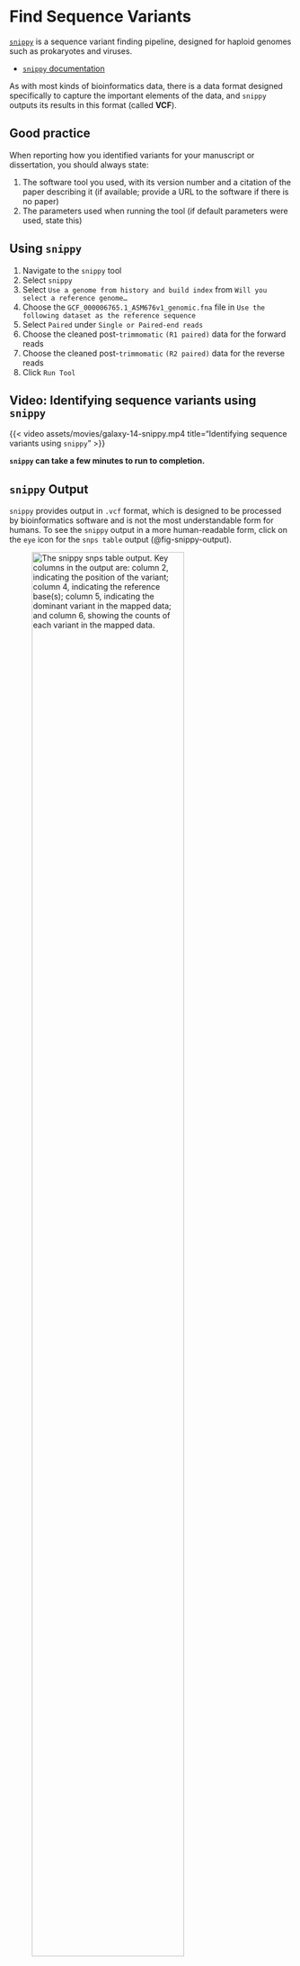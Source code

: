 # Find Sequence Variants {#sec-snippy}

[`snippy`](https://github.com/tseemann/snippy) is a sequence variant finding pipeline, designed for haploid genomes such as prokaryotes and viruses.

- [`snippy` documentation](https://github.com/tseemann/snippy)

As with most kinds of bioinformatics data, there is a data format designed specifically to capture the important elements of the data, and `snippy` outputs its results in this format (called **VCF**).

::: { .callout-important }
## Good practice

When reporting how you identified variants for your manuscript or dissertation, you should always state:

1. The software tool you used, with its version number and a citation of the paper describing it (if available; provide a URL to the software if there is no paper)
2. The parameters used when running the tool (if default parameters were used, state this)
:::

## Using `snippy`

1. Navigate to the `snippy` tool
2. Select `snippy`
3. Select `Use a genome from history and build index` from `Will you select a reference genome…`
4. Choose the `GCF_000006765.1_ASM676v1_genomic.fna` file in `Use the following dataset as the reference sequence`
5. Select `Paired` under `Single or Paired-end reads`
6. Choose the cleaned post-`trimmomatic` `(R1 paired)` data for the forward reads
7. Choose the cleaned post-`trimmomatic` `(R2 paired)` data for the reverse reads
8. Click `Run Tool`

::: { .callout-note }
## Video: Identifying sequence variants using `snippy`

{{< video assets/movies/galaxy-14-snippy.mp4 title="Identifying sequence variants using `snippy`" >}}
:::

::: { .callout-caution }
**`snippy` can take a few minutes to run to completion.**
:::

## `snippy` Output

`snippy` provides output in `.vcf` format, which is designed to be processed by bioinformatics software and is not the most understandable form for humans. To see the `snippy` output in a more human-readable form, click on the `eye` icon for the `snps table` output (@fig-snippy-output).


![The `snippy` `snps table` output. Key columns in the output are: column 2, indicating the position of the variant; column 4, indicating the reference base(s); column 5, indicating the dominant variant in the mapped data; and column 6, showing the counts of each variant in the mapped data.](assets/images/snippy_table.png){#fig-snippy-output width="80%"}

::: { .callout-note }
## Video: Inspecting `snippy` output

{{< video assets/movies/galaxy-15-snippy.mp4 title="Inspecting `snippy` output" >}}
:::

::: { .callout-questions }
1. How many variants are there in the SNPs table? How does this compare with your estimate from `JBrowse` visualisation?
2. Can you find SNPs from the `snippy` output manually using JBrowse in your earlier visualisation?
3. Can you find any SNPs that are different or inconsistent between the `JBrowse` and `snippy` outputs?

::: { .callout-caution collapse="true" }
## Explaining your observations

Bioinformatic tools that perform the same kind of task may differ in exactly how they carry out that task.
This can result in them generating output that is not identical, even if they claim to calculate the same kind of value or make the same kind of measurement.

Even different versions of the same tool might differ and produce different output, so **it is good practice to explain exactly which version of a software tool you use in your work**.
:::

:::

::: { .callout-challenge }
The PAO1 isolate was sequenced at the turn of the millennium (@Stover2000-fp) and is a common laboratory reference straiin.
It would be useful to map your isolate's reads against an assembled genome from your study.
You have one such genome assembly in `ERR531413_asm.fasta`

1. Map your `ERR531380` isolate reads to the `ERR531413_asm.fasta` assembly using `snippy`.
2. How many sequence variants are there between the two genomes?
3. Why might you think that your study isolate shares a more, or less, recent common ancestory with `ERR531413`?
:::

## Next Steps

In the next section you will assemble the genome of your isolate. The resulting sequence will be informative for tracing the likely routes of transmission in the hospital ward.
